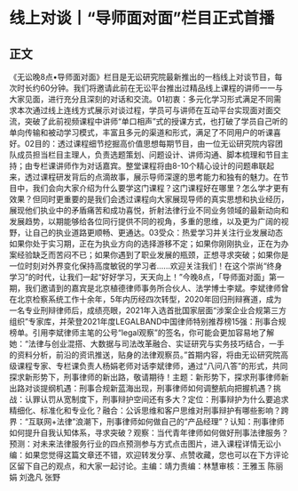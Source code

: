 # 线上对谈丨“导师面对面”栏目正式首播
## 正文
《无讼晚8点•导师面对面》栏目是无讼研究院最新推出的一档线上对谈节目，每次时长约60分钟。我们将邀请此前在无讼平台推出过精品线上课程的讲师一一与大家见面，进行充分且深刻的对话和交流。01初衷：多元化学习形式满足不同需求本次通过线上连线方式展示对谈过程，学员可与讲师在互动平台实现面对面交流，突破了此前视频课程中讲师“单口相声”式的授课方式，也打破了学员自己听的单向传输和被动学习模式，丰富且多元的渠道和形式，满足了不同用户的听课喜好。02目的：透过课程细节挖掘高价值思想每期节目，由一位无讼研究院内容团队成员担当栏目主理人，负责选题策划、问题设计、讲师沟通、脚本梳理和节目主持；由专栏课讲师作为对话嘉宾。整堂课程将由8-10个精心设计的问题串联起来，透过课程研发背后的点滴故事，展示导师深邃的思考能力和独有的魅力。在节目中，我们会向大家介绍为什么要学这门课程？这门课程好在哪里？怎么学才更有效果？但同时更重要的是我们会透过课程向大家展现导师的真实思想和执业经历，展现他们执业中的矛盾痛苦和成功喜悦，折射法律行业不同业务领域的最新动向和发展趋势，以期能够给各位同行提供不同的视角，多重的思维，以及更为广阔的视野，让自己的执业道路更顺畅、更通达。03受众：热爱学习并关注行业发展动态如果你处于实习期，正在为执业方向的选择游移不定；如果你刚刚执业，正在为办案经验缺乏而苦闷不已；如果你遇到了职业发展的瓶颈，正想寻求突破；如果你是一位时刻对外界变化保持高度敏锐的学习者......欢迎关注我们！在这个崇尚“终身学习”的时代，让我们一起“好好学习，天天向上！”今晚8点，「导师面对面」第一期，我们邀请到的嘉宾是北京植德律师事务所合伙人、法学博士李斌。李斌律师曾在北京检察系统工作十余年，5年内历经四次转型，2020年回归刑辩赛道，成为一名专业刑辩律师后，成绩亮眼，2021年入选首批国家层面“涉案企业合规第三方组织”专家库，并荣登2021年度LEGALBAND中国律师特别推荐榜15强：刑事合规榜单。引用李斌律师主笔的公号“legal观察”的签名，你可能会更加容易地了解她：“法律与创业混搭、大数据与司法改革融合、实证研究与实务技巧结合，一手的资料分析，前沿的资讯推送，贴身的法律观察员。”首期内容，将由无讼研究院高级课程专家、专栏课负责人杨娟老师对话李斌律师，通过“八问八答”的形式，共同探求新形势下，刑事律师的新出路，敬请期待！主题：新形势下，探求刑事律师新出路对谈提纲机遇：刑事合规新蓝海出现，刑事律师如何调整航向把握机遇？挑战：认罪认罚从宽制度下，刑事辩护空间还有多大？定位：刑事辩护为什么要追求精细化、标准化和专业化？融合：公诉思维和客户思维对刑事辩护有哪些影响？跨界：“互联网+法律”浪潮下，刑事律师如何做自己的“产品经理”？认知：刑事律师如何提升自我认知体系，寻求突破？观察：当代青年律师如何做好刑事法律服务？预测：对未来法律服务行业的四点预测参与方式点击图片，进入课程详情无讼小编：如果您觉得这篇文章还不错，欢迎转发分享、点赞收藏，您也可以在下方评论区留下自己的观点，和大家一起讨论。主编：靖力责编：林慧审核：王雅玉 陈丽娟 刘逸凡 张野